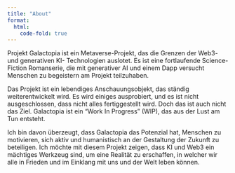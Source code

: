 ```yaml
---
title: "About"
format:
  html:
    code-fold: true
---
```

Projekt Galactopia ist ein Metaverse-Projekt, das die Grenzen der Web3- und generativen KI- Technologien auslotet. Es ist eine fortlaufende Science-Fiction Romanserie, die mit generativer AI und einem Dapp versucht Menschen zu begeistern am Projekt teilzuhaben.

Das Projekt ist ein lebendiges Anschauungsobjekt, das ständig weiterentwickelt wird. Es wird einiges ausprobiert, und es ist nicht ausgeschlossen, dass nicht alles fertiggestellt wird. Doch das ist auch nicht das Ziel. Galactopia ist ein "Work In Progress" (WIP), das aus der Lust am Tun entsteht.

Ich bin davon überzeugt, dass Galactopia das Potenzial hat, Menschen zu motivieren, sich aktiv und humanistisch an der Gestaltung der Zukunft zu beteiligen. Ich möchte mit diesem Projekt zeigen, dass KI und Web3 ein mächtiges Werkzeug sind, um eine Realität zu erschaffen, in welcher wir alle in Frieden und im Einklang mit uns und der Welt leben können.



